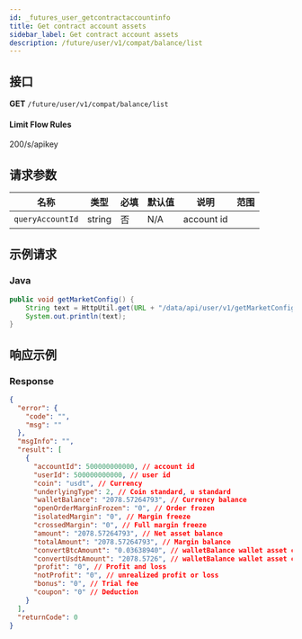 ```yaml
---
id: _futures_user_getcontractaccountinfo
title: Get contract account assets
sidebar_label: Get contract account assets
description: /future/user/v1/compat/balance/list
---
```


## 接口

**GET** `/future/user/v1/compat/balance/list`

#### **Limit Flow Rules**

200/s/apikey

## 请求参数

| 名称             | 类型   | 必填 | 默认值 | 说明       | 范围 |
| ---------------- | ------ | ---- | ------ | ---------- | ---- |
| `queryAccountId` | string | 否   | N/A    | account id |      |

## 示例请求

### Java

```java
public void getMarketConfig() {
	String text = HttpUtil.get(URL + "/data/api/user/v1/getMarketConfig");
	System.out.println(text);
}
```

## 响应示例

### Response

```json
{
  "error": {
    "code": "",
    "msg": ""
  },
  "msgInfo": "",
  "result": [
    {
      "accountId": 500000000000, // account id
      "userId": 500000000000, // user id
      "coin": "usdt", // Currency
      "underlyingType": 2, // Coin standard, u standard
      "walletBalance": "2078.57264793", // Currency balance
      "openOrderMarginFrozen": "0", // Order frozen
      "isolatedMargin": "0", // Margin freeze
      "crossedMargin": "0", // Full margin freeze
      "amount": "2078.57264793", // Net asset balance
      "totalAmount": "2078.57264793", // Margin balance
      "convertBtcAmount": "0.03638940", // walletBalance wallet asset conversion BTC
      "convertUsdtAmount": "2078.5726", // walletBalance wallet asset conversion to USDT
      "profit": "0", // Profit and loss
      "notProfit": "0", // unrealized profit or loss
      "bonus": "0", // Trial fee
      "coupon": "0" // Deduction
    }
  ],
  "returnCode": 0
}
```
